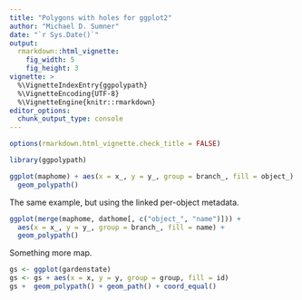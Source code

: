 ```yaml
---
title: "Polygons with holes for ggplot2"
author: "Michael D. Sumner"
date: "`r Sys.Date()`"
output:
  rmarkdown::html_vignette:
    fig_width: 5
    fig_height: 3
vignette: >
  %\VignetteIndexEntry{ggpolypath}
  %\VignetteEncoding{UTF-8}
  %\VignetteEngine{knitr::rmarkdown}
editor_options: 
  chunk_output_type: console
---
```


```r
options(rmarkdown.html_vignette.check_title = FALSE)
```

```r
library(ggpolypath)

ggplot(maphome) + aes(x = x_, y = y_, group = branch_, fill = object_) +
  geom_polypath()

```

The same example, but using the linked per-object metadata. 

```r
ggplot(merge(maphome, dathome[, c("object_", "name")])) + 
  aes(x = x_, y = y_, group = branch_, fill = name) + 
  geom_polypath()

```

Something more map. 

```r
gs <- ggplot(gardenstate)
gs <- gs + aes(x = x, y = y, group = group, fill = id)
gs +  geom_polypath() + geom_path() + coord_equal()

```
